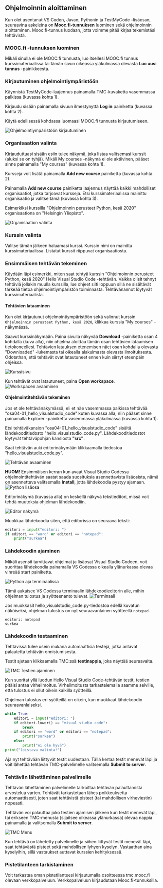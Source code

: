 
<ContentBox>

## Ohjelmoinnin aloittaminen <a name="ohjelmoinnin-aloittaminen"></a>
Kun olet asentanut VS Coden, Javan, Pythonin ja TestMyCode -lisäosan, seuraavina askeleina on **Mooc.fi-tunnuksen** luominen sekä ohjelmoinnin aloittaminen. 
Mooc.fi-tunnus luodaan, jotta voimme pitää kirjaa tekemistäsi tehtävistä.

### MOOC.fi -tunnuksen luominen <a name="mooc.fi-tunnuksen-luominen"></a>
Mikäli sinulla ei ole MOOC.fi tunnusta, luo itsellesi MOOC.fi tunnus kurssimateriaalissa tai tämän sivun oikeassa yläkulmassa olevasta __Luo uusi tunnus__ -painikkeesta.

### Kirjautuminen ohjelmointiympäristöön <a name="kirjautuminen-ohjelmointiympäristöön"></a>

Käynnistä TestMyCode-laajennus painamalla TMC-kuvaketta vasemmassa palkissa (kuvassa kohta 1).

Kirjaudu sisään painamalla sivuun ilmestynyttä **Log in** painiketta (kuvassa kohta 2).

Käytä edellisessä kohdassa luomaasi MOOC.fi tunnusta kirjautumiseen.

![Ohjelmointiympäristöön kirjautuminen](vscode/TMC_login.webp)

### Organisaation valinta <a name="organisaation-valinta"></a>
Kirjauduttuasi sisään esiin tulee näkymä, joka listaa valitsemasi kurssit (aluksi se on tyhjä). 
Mikäli My courses -näkymä ei ole aktiivinen, pääset sinne painamalla "My courses" (kuvassa kohta 1).  

Kursseja voit lisätä painamalla **Add new course** painiketta (kuvassa kohta 2).

Painamalla **Add new course** painiketta laajennus näyttää kaikki mahdolliset organisaatiot, jotka tarjoavat kursseja.
Etsi kurssimateriaalissa mainittu organisaatio ja valitse tämä (kuvassa kohta 3).

Esimerkiksi kurssilla "Ohjelmoinnin perusteet Python, kesä 2020" organisaationa on "Helsingin Yliopisto".

![Organisaation valinta](vscode/select-org.webp)

### Kurssin valinta <a name="kurssin-valinta"></a>

Valitse tämän jälkeen haluamasi kurssi. Kurssin nimi on mainittu kurssimateriaalissa. Listatut kurssit riippuvat organisaatiosta.

### Ensimmäisen tehtävän tekeminen <a name="ensimmäisen-tehtävän-tekeminen"></a>

Käydään läpi esimerkki, miten saat tehtyä kurssin "Ohjelmoinnin perusteet Python, kesä 2020" Hello Visual Studio Code -tehtävän.
Vaikka olisit tehnyt tehtäviä jollakin muulla kurssilla, lue ohjeet silti loppuun sillä ne sisältävät tärkeää tietoa ohjelmointiympäristön toiminnasta.
Tehtävänannot löytyvät kurssimateriaalista.

#### Tehtävien lataaminen

Kun olet kirjautunut ohjelmointiympäristöön sekä valinnut kurssin `Ohjelmoinnin perusteet Python, kesä 2020`, klikkaa kurssia "My courses" -näkymässä.

Saavut kurssinäkymään. Paina sivulla näkyvää __Download__ -painiketta osan 4 kohdalla (kuva alla), niin ohjelma aloittaa tämän osan tehtävien lataamisen tietokoneellesi.
Tehtävien latauksen etenemisen näet osan kohdalla olevasta "Downloaded" -lukemasta tai oikealla alakulmasta olevasta ilmoituksesta.
Odotathan, että tehtävät ovat latautuneet ennen kuin siirryt eteenpäin ohjeissa.

![Kurssisivu](vscode/course_details.webp)

Kun tehtävät ovat latautuneet, paina __Open workspace__.
![Workspacen avaaminen](vscode/open_exercise_workspace.webp)

#### Ohjelmointitehtävän tekeminen

Jos et ole tehtävänäkymässä, eli et näe vasemmassa palkissa tehtävää "osa04-01_hello_visualstudio_code" kuten kuvassa alla, niin pääset sinne painamalla Explorer -painiketta vasemmassa yläkulmassa (kuvassa kohta 1). 

Etsi tehtäväkansion "osa04-01_hello_visualstudio_code" sisältä lähdekooditiedosto "hello_visualstudio_code.py".
Lähdekooditiedostot löytyvät tehtäväpohjan kansiosta __"src"__.

Saat tehtävän auki editorinäkymään klikkaamalla tiedostoa "hello_visualstudio_code.py".  

![Tehtävän avaaminen](vscode/click_exercises.webp)

**HUOM!**
Ensimmäisen kerran kun avaat Visual Studio Codessa ohjelmointitehtävän saatat saada suosituksia asennettavista lisäosista, nämä on asennettava valitsemalla __Install__, jotta lähdekoodia pystyy ajamaan.
![Python lisäosa](vscode/python_recommendation.webp)

Editorinäkymä (kuvassa alla) on keskellä näkyvä tekstieditori, missä voit tehdä muutoksia ohjelman lähdekoodiin.

![Editor näkymä](vscode/editor_view.webp)

Muokkaa lähdekoodia siten, että editorissa on seuraava teksti:

```python
editori = input("editori: ")
if editori == "word" or editori == "notepad":
    print("surkea")
```

### Lähdekoodin ajaminen <a name="lähdekoodin-ajaminen"></a>

Mikäli asensit tarvittavat ohjelmat ja lisäosat Visual Studio Codeen, voit suorittaa lähdekoodia painamalla VS Codessa oikealla ylänurkassa olevaa vihreää start painiketta.

![Python aja terminaalissa](vscode/python_run_terminal.webp)

Tämä aukaisee VS Codessa terminaalin lähdekoodieditorin alle, mihin ohjelman tulostus ja syötteenanto tulevat.
![Terminaali](vscode/terminal-vscode.webp)

Jos muokkasit hello_visualstudio_code.py-tiedostoa edellä kuvatun näköiseksi, ohjelman tulostus on nyt seuraavanlainen syötteellä `notepad`.

```
editori: notepad
surkea
```

### Lähdekoodin testaaminen <a name="lähdekoodin-testaaminen"></a>

Tehtävissä tulee usein mukana automaattisia testejä, jotka antavat palautetta tehtävän onnistumisesta.

Testit ajetaan klikkaamalla TMC:ssä __testinappia__, joka näyttää seuraavalta.

![TMC Testien ajaminen](vscode/tmc_run_test.webp)

Kun suoritat yllä luodun Hello Visual Studio Code-tehtävän testit, testien pitäisi antaa virheilmoitus.
Virheilmoitusta tarkastelemalla saamme selville, että tulostus ei ollut oikein kaikilla syötteillä.

Ohjelman tulostus eri syötteillä on oikein, kun muokkaat lähdekoodin seuraavanlaiseksi.

```python
while True:
    editori = input("editori: ")
    if editori.lower() == "visual studio code":
        break
    if editori == "word" or editori == "notepad":
        print("surkea")
    else:
        print("ei ole hyvä")
print("loistava valinta!")
```

Aja nyt tehtävään liittyvät testit uudestaan. Tällä kertaa testit menevät läpi ja voit lähettää tehtävän TMC-palvelimelle valitsemalla __Submit to server__.

### Tehtävän lähettäminen palvelimelle <a name="tehtävän-lähettäminen-palvelimelle"></a>

Tehtävän lähettäminen palvelimelle tarkoittaa tehtävän palauttamista arvostelua varten.
Tehtävät tarkastetaan lähes poikkeuksetta automaattisesti, joten saat tehtävistä pisteet (tai mahdollisen virheviestin) nopeasti.

Tehtävän voi palauttaa joko testien ajamisen jälkeen kun testit menevät läpi, tai erikseen TMC-menusta (sijaitsee oikeassa ylänurkassa) 
olevaa nappia painamalla ja valitsemalla __Submit to server__.

![TMC Menu](vscode/tmc_menu.webp)

Kun tehtävä on lähetetty palvelimelle ja siihen liittyvät testit menevät läpi, saat tehtävästä pisteet sekä mahdollisen lyhyen kyselyn. Vastaathan aina kyselyihin, sillä vastaukset auttavat kurssien kehityksessä.

### Pistetilanteen tarkistaminen <a name="pistetilanteen-tarkistaminen"></a>

Voit tarkastaa oman pistetilanteesi kirjautumalla osoitteessa <Link href="https://tmc.mooc.fi" target="_blank">tmc.mooc.fi</Link> olevaan verkkopalveluun. Verkkopalveluun kirjaudutaan Mooc.fi-tunnuksilla.

</ContentBox>